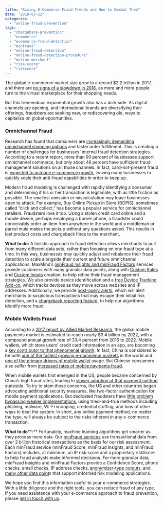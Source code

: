 ```yaml
---
title: "Rising E-Commerce Fraud Trends and How to Combat Them"
date: "2018-03-22"
categories: 
  - "online-fraud-prevention"
tags: 
  - "chargeback-prevention"
  - "ecommerce"
  - "ecommerce-fraud-detection"
  - "minfraud"
  - "online-fraud-detection"
  - "online-fraud-detection-procedure"
  - "online-merchant"
  - "risk-score"
  - "riskscore"
---
```


The global e-commerce market size grew to a record $2.2 trillion in 2017, and there are [no signs of a slowdown in 2018](https://www.researchandmarkets.com/research/hvj5vs/global_ecommerce?w=12), as more and more people turn to the virtual marketplace for their shopping needs.

But this tremendous exponential growth also has a dark side. As digital channels are opening, and international brands are diversifying their offerings, fraudsters are seeking new, or rediscovering old, ways to capitalize on global opportunities.

### **Omnichannel Fraud**

Research has found that consumers are [increasingly demanding omnichannel shopping options](https://hbr.org/2017/01/a-study-of-46000-shoppers-shows-that-omnichannel-retailing-works) and faster order fulfillment. This is creating a number of challenges for businesses’ internal fraud detection strategies. According to a recent report, more than 90 percent of businesses support omnichannel commerce, but only about 46 percent have sufficient fraud management solutions on all those channels. In fact, card-not-present fraud is [expected to outpace e-commerce growth](https://www.thepaypers.com/interviews/fraud-solutions-for-order-reviews-are-of-seminal-importance-for-ecommerce/771568-38), leaving many businesses to quickly scale their anti-fraud capabilities in order to keep up.

Modern fraud modeling is challenged with rapidly identifying a consumer and determining if his or her transaction is legitimate, with as little friction as possible. The smallest omission or miscalculation may leave businesses open to attack. For example, Buy Online Pickup in Store (BOPIS), sometimes called “click and collect,” has become a popular service for omnichannel retailers. Fraudsters love it too. Using a stolen credit card online and a mobile device, perhaps employing a burner phone, a fraudster could conceivably order an item from anywhere in the world and a middleman or parcel mule makes the pickup without any questions asked. This results in lost product costs and chargeback fines to the merchant.

**What to do:** A holistic approach to fraud detection allows merchants to pull from many different data sets, rather than focusing on one fraud type at a time. In this way, businesses may quickly adjust and rebalance their fraud detection to scale alongside their current and future omnichannel applications. MaxMind’s [minFraud Insights and minFraud Factors](https://www.maxmind.com/en/minfraud-services) services provide customers with many granular data points, along with [Custom Rules](https://www.maxmind.com/en/minfraud-custom-rules) and [Custom Inputs](https://www.maxmind.com/en/minfraud-custom-inputs) creation, to help refine their fraud management strategies. We also provide device identification and a [free Device Tracking Add-on](https://dev.maxmind.com/minfraud/device/), which tracks devices as they move across websites and IP addresses. Additionally, we provide [post-query alerts](https://www.maxmind.com/en/minfraud-getting-started), which will alert merchants to suspicious transactions that may escape their initial risk detection, and a [chargeback reporting feature](https://dev.maxmind.com/minfraud/chargeback/), to help our algorithms identify more fraud.

### **Mobile Wallets Fraud**

According to a [2017 report by Allied Market Research](https://www.alliedmarketresearch.com/mobile-payments-market), the global mobile payments market is estimated to reach nearly $3.4 billion by 2022, with a compound annual growth rate of 33.4 percent from 2016 to 2022. Mobile wallets, which store users’ credit card information in an app, are becoming a [key contributor to that phenomenal growth](https://www.businessinsider.com/mastercard-study-shows-mobile-wallets-are-growing-2017-3). In fact, China is considered to be both [one of the fastest growing e-commerce markets](https://www.paymentscardsandmobile.com/fastest-growing-e-commerce-markets/) in the world and [one of the primary drivers of mobile wallet](https://tender-retail.acceo.com/blog/chinese-tourists-are-adopting-mobile-payments-for-shopping-abroad-2/) usage. But Chinese consumers also suffer from [increased rates of mobile payments fraud](https://paymentweek.com/2018-1-22-unionpay-mobile-payment-fraud-rise-china/).

When mobile wallets first emerged in the US, people became concerned by China’s high fraud rates, leading to [slower adoption of that payment method](https://www.cardtrak.com/data/97380/consumers-love-mobile-wallets-fraud-fear-powerful-inhibitor) stateside. To try to stem those concerns, the US and other countries began advocating additional security measures, like two-factor authentication for mobile payment applications. But dedicated fraudsters have [little problem bypassing weaker implementations](https://shahmeeramir.com/4-methods-to-bypass-two-factor-authentication-2b0075d9eb5f), using tried-and-true methods including phishing, malware, Wi-Fi snooping, credential stuffing, and tons of other ways to beat the system. In short, any online payment method, no matter the type, will always be subject to the risks inherent in any e-commerce transaction.

**What to do****:** Fortunately, machine learning algorithms get smarter as they process more data. Our [minFraud services](https://www.maxmind.com/en/minfraud-services) use transactional data from over 2 billion historical transactions as the basis for our risk assessment. Each minFraud service (minFraud Score, minFraud Insights, and minFraud Factors) includes, at minimum, an IP risk score and a proprietary riskScore to help fraud analysts make informed decisions. For more granular data, minFraud Insights and minFraud Factors provide a Confidence Score, phone checks, email checks, IP address checks, [anonymizer-type outputs](https://dev.maxmind.com/minfraud/release-notes/), and [many other data point](https://www.maxmind.com/en/minfraud-service-comparison)s that support informed risk modeling applications.

We hope you find this information useful to your e-commerce strategies. With a little diligence and the right tools, you can reduce fraud of any type. If you need assistance with your e-commerce approach to fraud prevention, please [get in touch with us](https://www.maxmind.com/en/company/contact-us).
